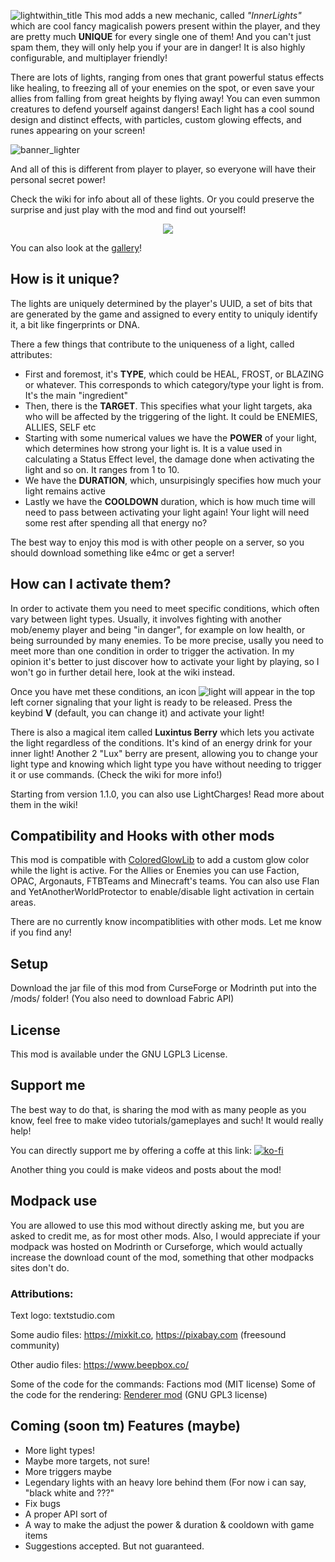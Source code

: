 ![lightwithin_title](https://github.com/Emafire003/LightWithin/assets/29462910/d2898053-0a12-41dc-87aa-dcae6d05d87b)
This mod adds a new mechanic, called *"InnerLights"* which are cool fancy magicalish powers present within the player, and they are pretty much **UNIQUE** for every single
one of them! And you can't just spam them, they will only help you if your are in danger! It is also highly configurable, and multiplayer friendly!


There are lots of lights, ranging from ones that grant powerful status effects like healing, to freezing all of your enemies on the spot, or even save your allies from falling from great heights by flying away! You can even summon creatures to defend yourself against dangers!
Each light has a cool sound design and distinct effects, with particles, custom glowing effects, and runes appearing on your screen!

![banner_lighter](https://github.com/Emafire003/LightWithin/assets/29462910/95d1a6a7-e89a-4956-a148-b0bc215387e0)

And all of this is different from player to player, so everyone will have their personal secret power!

Check the wiki for info about all of these lights. Or you could preserve the surprise and just play with the mod and find out yourself!
<p align="center">
  <img src="https://user-images.githubusercontent.com/29462910/171922554-e776af80-241a-4acc-a5f8-1d0b3f26211c.gif" />
</p>

You can also look at the [gallery](https://modrinth.com/mod/lightwithin/gallery)!

## How is it unique?

The lights are uniquely determined by the player's UUID, a set of bits that are generated by the game and assigned to every entity to uniquly identify it, a bit like fingerprints or DNA.

There a few things that contribute to the uniqueness of a light, called attributes:
- First and foremost, it's **TYPE**, which could be HEAL, FROST, or BLAZING or whatever. This corresponds to which category/type your light is from. It's the main "ingredient"
- Then, there is the **TARGET**. This specifies what your light targets, aka who will be affected by the triggering of the light. It could be ENEMIES, ALLIES, SELF etc
- Starting with some numerical values we have the **POWER** of your light, which determines how strong your light is. It is a value used in calculating a Status Effect level, the damage done when activating the light and so on. It ranges from 1 to 10.
- We have the **DURATION**, which, unsurpisingly specifies how much your light remains active
- Lastly we have the **COOLDOWN** duration, which is how much time will need to pass between activating your light again! Your light will need some rest after spending all that energy no?

The best way to enjoy this mod is with other people on a server, so you should download something like e4mc or get a server!

## How can I activate them?
In order to activate them you need to meet specific conditions, which often vary between light types. Usually, it involves fighting with another mob/enemy player and being "in danger", for example on low health, or being surrounded by many enemies. To be more precise, usally you need to meet more than one condition in order to trigger the activation. In my opinion it's better to just discover how to activate your light by playing, so I won't go in further detail here, look at the wiki instead.

Once you have met these conditions, an icon ![light](https://github.com/Emafire003/LightWithin/assets/29462910/4453adb1-5c40-4fa6-8a96-94ad8f0d2579) will appear in the top left corner signaling that your light is ready to be released. Press the keybind **V** (default, you can change it) and activate your light!

There is also a magical item called **Luxintus Berry** which lets you activate the light regardless of the conditions. It's kind of an energy drink for your inner light! Another 2 "Lux" berry are present, allowing you to change your light type and knowing which light type you have without needing to trigger it or use commands. (Check the wiki for more info!)

Starting from version 1.1.0, you can also use LightCharges! Read more about them in the wiki!

## Compatibility and Hooks with other mods
This mod is compatible with [ColoredGlowLib](https://modrinth.com/mod/coloredglowlib) to add a custom glow color while the light is active.
For the Allies or Enemies you can use Faction, OPAC, Argonauts, FTBTeams and Minecraft's teams.
You can also use Flan and YetAnotherWorldProtector to enable/disable light activation in certain areas.

There are no currently know incompatiblities with other mods. Let me know if you find any!

## Setup
Download the jar file of this mod from CurseForge or Modrinth put into the /mods/ folder! (You also need to download Fabric API)

## License
This mod is available under the GNU LGPL3 License.

## Support me
The best way to do that, is sharing the mod with as many people as you know, feel free to make video tutorials/gameplayes and such! It would really help!

You can directly support me by offering a coffe at this link:
[![ko-fi](https://ko-fi.com/img/githubbutton_sm.svg)](https://ko-fi.com/S6S88307C)

Another thing you could is make videos and posts about the mod!

## Modpack use
You are allowed to use this mod without directly asking me, but you are asked to credit me, as for most other mods. Also, I would appreciate if your modpack was hosted on Modrinth or Curseforge, which would actually increase the download count of the mod, something that other modpacks sites don't do.

### Attributions:
Text logo: textstudio.com

Some audio files: https://mixkit.co, https://pixabay.com (freesound community)

Other audio files: https://www.beepbox.co/

Some of the code for the commands: Factions mod (MIT license)
Some of the code for the rendering: [Renderer mod](https://github.com/0x3C50/Renderer) (GNU GPL3 license)

## Coming (soon tm) Features (maybe)
- More light types!
- Maybe more targets, not sure!
- More triggers maybe
- Legendary lights with an heavy lore behind them (For now i can say, "black white and ???"
- Fix bugs
- A proper API sort of
- A way to make the adjust the power & duration & cooldown with game items
- Suggestions accepted. But not guaranteed.

